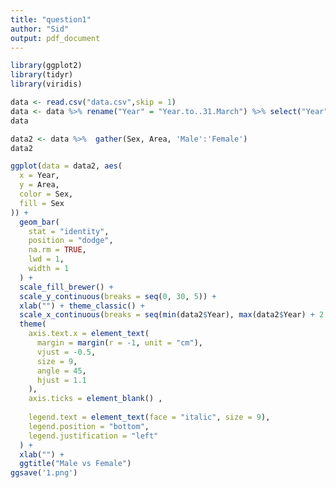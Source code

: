 ---
title: "question1"
author: "Sid"
output: pdf_document
---

```{r}
library(ggplot2)
library(tidyr)
library(viridis)
```


```{r}
data <- read.csv("data.csv",skip = 1)
data <- data %>% rename("Year" = "Year.to..31.March") %>% select("Year","Male","Female")
data
```


```{r}
data2 <- data %>%  gather(Sex, Area, 'Male':'Female')
data2
```




```{r}
ggplot(data = data2, aes(
  x = Year,
  y = Area,
  color = Sex,
  fill = Sex
)) +
  geom_bar(
    stat = "identity",
    position = "dodge",
    na.rm = TRUE,
    lwd = 1,
    width = 1
  ) +
  scale_fill_brewer() +
  scale_y_continuous(breaks = seq(0, 30, 5)) +
  xlab("") + theme_classic() +
  scale_x_continuous(breaks = seq(min(data2$Year), max(data2$Year) + 2 , by = 2)) +
  theme(
    axis.text.x = element_text(
      margin = margin(r = -1, unit = "cm"),
      vjust = -0.5,
      size = 9,
      angle = 45,
      hjust = 1.1
    ),
    axis.ticks = element_blank() ,
    
    legend.text = element_text(face = "italic", size = 9),
    legend.position = "bottom",
    legend.justification = "left"
  ) +
  xlab("") +
  ggtitle("Male vs Female")
ggsave('1.png')

```